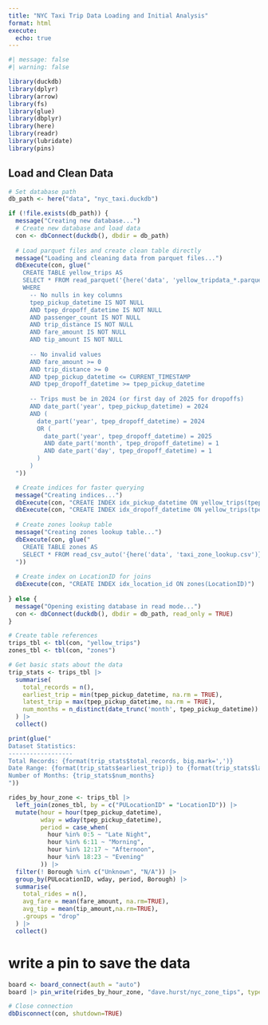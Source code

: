 ```yaml
---
title: "NYC Taxi Trip Data Loading and Initial Analysis"
format: html
execute:
  echo: true
---
```


```r
#| message: false
#| warning: false

library(duckdb)
library(dplyr)
library(arrow)
library(fs)
library(glue)
library(dbplyr)
library(here)
library(readr)
library(lubridate)
library(pins)
```

## Load and Clean Data

```r
# Set database path
db_path <- here("data", "nyc_taxi.duckdb")

if (!file.exists(db_path)) {
  message("Creating new database...")
  # Create new database and load data
  con <- dbConnect(duckdb(), dbdir = db_path)
  
  # Load parquet files and create clean table directly
  message("Loading and cleaning data from parquet files...")
  dbExecute(con, glue("
    CREATE TABLE yellow_trips AS 
    SELECT * FROM read_parquet('{here('data', 'yellow_tripdata_*.parquet')}')
    WHERE 
      -- No nulls in key columns
      tpep_pickup_datetime IS NOT NULL
      AND tpep_dropoff_datetime IS NOT NULL
      AND passenger_count IS NOT NULL
      AND trip_distance IS NOT NULL
      AND fare_amount IS NOT NULL
      AND tip_amount IS NOT NULL
      
      -- No invalid values
      AND fare_amount >= 0
      AND trip_distance >= 0
      AND tpep_pickup_datetime <= CURRENT_TIMESTAMP
      AND tpep_dropoff_datetime >= tpep_pickup_datetime
      
      -- Trips must be in 2024 (or first day of 2025 for dropoffs)
      AND date_part('year', tpep_pickup_datetime) = 2024
      AND (
        date_part('year', tpep_dropoff_datetime) = 2024 
        OR (
          date_part('year', tpep_dropoff_datetime) = 2025 
          AND date_part('month', tpep_dropoff_datetime) = 1 
          AND date_part('day', tpep_dropoff_datetime) = 1
        )
      )
  "))

  # Create indices for faster querying
  message("Creating indices...")
  dbExecute(con, "CREATE INDEX idx_pickup_datetime ON yellow_trips(tpep_pickup_datetime)")
  dbExecute(con, "CREATE INDEX idx_dropoff_datetime ON yellow_trips(tpep_dropoff_datetime)")
  
  # Create zones lookup table
  message("Creating zones lookup table...")
  dbExecute(con, glue("
    CREATE TABLE zones AS 
    SELECT * FROM read_csv_auto('{here('data', 'taxi_zone_lookup.csv')}')
  "))
  
  # Create index on LocationID for joins
  dbExecute(con, "CREATE INDEX idx_location_id ON zones(LocationID)")
  
} else {
  message("Opening existing database in read mode...")
  con <- dbConnect(duckdb(), dbdir = db_path, read_only = TRUE)
}

# Create table references
trips_tbl <- tbl(con, "yellow_trips")
zones_tbl <- tbl(con, "zones")

# Get basic stats about the data
trip_stats <- trips_tbl |>
  summarise(
    total_records = n(),
    earliest_trip = min(tpep_pickup_datetime, na.rm = TRUE),
    latest_trip = max(tpep_pickup_datetime, na.rm = TRUE),
    num_months = n_distinct(date_trunc('month', tpep_pickup_datetime))
  ) |>
  collect()

print(glue("
Dataset Statistics:
------------------
Total Records: {format(trip_stats$total_records, big.mark=',')}
Date Range: {format(trip_stats$earliest_trip)} to {format(trip_stats$latest_trip)}
Number of Months: {trip_stats$num_months}
"))
```


```r
rides_by_hour_zone <- trips_tbl |>
  left_join(zones_tbl, by = c("PULocationID" = "LocationID")) |>
  mutate(hour = hour(tpep_pickup_datetime),
         wday = wday(tpep_pickup_datetime),
         period = case_when(
           hour %in% 0:5 ~ "Late Night",
           hour %in% 6:11 ~ "Morning",
           hour %in% 12:17 ~ "Afternoon",
           hour %in% 18:23 ~ "Evening"
         )) |>
  filter(! Borough %in% c("Unknown", "N/A")) |>
  group_by(PULocationID, wday, period, Borough) |>
  summarise(
    total_rides = n(),
    avg_fare = mean(fare_amount, na.rm=TRUE),
    avg_tip = mean(tip_amount,na.rm=TRUE),
    .groups = "drop"
  ) |>
  collect()

```

# write a pin to save the data
```r
board <- board_connect(auth = "auto")
board |> pin_write(rides_by_hour_zone, "dave.hurst/nyc_zone_tips", type = "csv")
```


```r
# Close connection
dbDisconnect(con, shutdown=TRUE)
```



